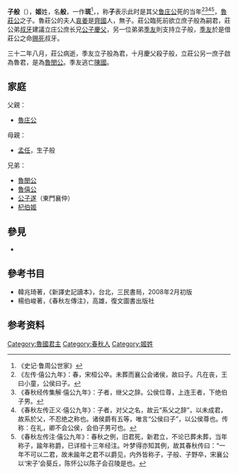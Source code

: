 {{distinguish|鲁班}}
{{Emperorcn box
|圖像=
|名稱=子般
|姓名=名：般
|諡號=無
|陵墓=無
|政權=[[魯國|魯國]]
|出生日期=？
|逝世日期=前662年
|在位=前662年8月11日（阴历八月初五癸亥） - 前662年10月6日（阴历十月初二己未）
|父=[[魯莊公|魯莊公]]
|母=[[孟任|孟任]]
|年號=無
}}

'''子般'''（{{bd|？||前662年||catIdx=J}}），'''姬'''姓，名'''般'''，一作'''斑'''<ref>《史记·鲁周公世家》</ref>，，称'''子'''表示此时是其父[[鲁庄公|鲁庄公]]死的当年<ref>《左传·僖公九年》：春，宋桓公卒。未葬而襄公会诸侯，故曰子。凡在丧，王曰小童，公侯曰子。</ref><ref>《春秋经传集解·僖公九年》：子者，继父之辞。公侯位尊，上连王者，下绝伯子男。</ref><ref>《春秋左传正义·僖公九年》：子者，对父之名，故云“系父之辞”，以未成君，故系於父，不忍绝之称也。诸侯爵有五等，唯言“公侯曰子”，以公侯尊也。传称：在礼，卿不会公侯，会伯子男可也。</ref><ref>《春秋左传注·僖公九年》：春秋之例，旧君死，新君立，不论已葬未葬，当年称子，踰年称爵，已详桓十三年经注。叶梦得亦知其例，故其春秋传曰：“一年不可以二君，故未踰年之君不以爵见，内外皆称子，子般、子野卒，宋襄公以‘宋子’会葵丘，陈怀公以陈子会召陵是也。</ref>，[[魯莊公|魯莊公]]之子。魯莊公的夫人[[哀姜|哀姜]]是[[齊國|齊國]]人，無子。莊公臨死前欲立庶子般為嗣君，莊公弟[[叔牙|叔牙]]建議立庄公庶长兄[[公子慶父|公子慶父]]，另一位弟弟[[季友|季友]]則支持立子般，[[季友|季友]]於是借莊公之命[[赐死|赐死]]叔牙。

三十二年八月，莊公病逝，季友立子般為君，十月慶父殺子般，立莊公另一庶子啟為魯君，是為[[魯閔公|魯閔公]]。季友逃亡[[陳國|陳國]]。

==家庭==
父親：
*[[魯庄公|魯庄公]]

母親：
*[[孟任|孟任]]，生子般

兄弟：
*[[魯閔公|魯閔公]]
*[[魯僖公|魯僖公]]
*[[公子遂|公子遂]]（東門襄仲）
*[[杞伯姬|杞伯姬]]

==參見==

*{{wikisource history link|史記|033|子斑}}
==參考书目==
*韓兆琦著，《新譯史記讀本》，台北，三民書局，2008年2月初版
*楊伯峻著，《春秋左傳注》，高雄，復文圖書出版社

==参考资料==
<references/>

{{start box}}
{{s-before|父[[魯莊公|魯莊公]]}}
{{s-title|[[春秋时期|春秋]][[魯國|魯國]]君主|前662年－前662年}}
{{s-after|弟[[魯閔公|魯閔公]]}}
{{end box}}
{{鲁国君主}}
[[Category:魯國君主|Category:魯國君主]]
[[Category:春秋人|Category:春秋人]]
[[Category:姬姓|Category:姬姓]]